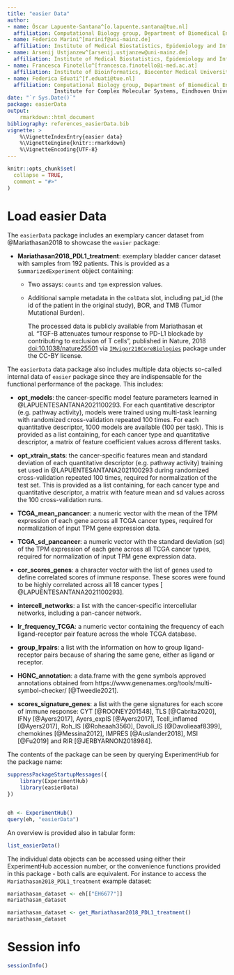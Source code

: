 ```yaml
---
title: "easier Data"
author:
- name: Óscar Lapuente-Santana^[o.lapuente.santana@tue.nl]
  affiliation: Computational Biology group, Department of Biomedical Engineering, Eindhoven University of Technology ([BME, TU/e](https://www.tue.nl/en/research/research-groups/computational-biology/))
- name: Federico Marini^[marinif@uni-mainz.de]
  affiliation: Institute of Medical Biostatistics, Epidemiology and Informatics ([IMBEI, Mainz](https://www.unimedizin-mainz.de/imbei/imbei/welcome-page.html?L=1))
- name: Arsenij Ustjanzew^[arsenij.ustjanzew@uni-mainz.de]
  affiliation: Institute of Medical Biostatistics, Epidemiology and Informatics ([IMBEI, Mainz](https://www.unimedizin-mainz.de/imbei/imbei/welcome-page.html?L=1))
- name: Francesca Finotello^[francesca.finotello@i-med.ac.at]
  affiliation: Institute of Bioinformatics, Biocenter Medical University of Innsbruck (https://icbi.i-med.ac.at/index.html)
- name: Federica Eduati^[f.eduati@tue.nl]
  affiliation: Computational Biology group, Department of Biomedical Engineering, Eindhoven University of Technology ([BME, TU/e](https://www.tue.nl/en/research/research-groups/computational-biology/))<br/>
               Institute for Complex Molecular Systems, Eindhoven University of Technology ([ICMS, TU/e](https://www.tue.nl/en/research/institutes/institute-for-complex-molecular-systems/))
date: "`r Sys.Date()`"
package: easierData
output: 
    rmarkdown::html_document
bibliography: references_easierData.bib
vignette: >
    %\VignetteIndexEntry{easier data}
    %\VignetteEngine{knitr::rmarkdown}
    %\VignetteEncoding{UTF-8}
---
```


```r
knitr::opts_chunk$set(
  collapse = TRUE,
  comment = "#>"
)
```

# Load easier Data

The `easierData` package includes an exemplary cancer dataset from @Mariathasan2018 to showcase the `easier` package:

* **Mariathasan2018_PDL1_treatment**: exemplary bladder cancer dataset with samples from 192 patients. This is provided as a `SummarizedExperiment` object containing:

  - Two assays: `counts` and `tpm` expression values.
  - Additional sample metadata in the `colData` slot, including  pat_id (the id of the patient in the original study), BOR, and TMB (Tumor Mutational Burden).
  
    The processed data is publicly available from Mariathasan et al. "TGF-B attenuates tumour response to PD-L1 blockade by contributing to exclusion of T cells", published in Nature, 2018 [doi:10.1038/nature25501](https://doi.org/10.1038/nature25501) via [`IMvigor210CoreBiologies`](http://research-pub.gene.com/IMvigor210CoreBiologies/) package under the CC-BY license. 
  
The `easierData` data package also includes multiple data objects so-called internal data of `easier` package since they are indispensable for the functional performance of the package. This includes:

* **opt_models**: the cancer-specific model feature parameters learned in @LAPUENTESANTANA2021100293. For each quantitative descriptor (e.g. pathway activity), models were trained using multi-task learning with randomized cross-validation repeated 100 times. For each quantitative descriptor, 1000 models are available (100 per task). This is provided as a list containing, for each cancer type and quantitative descriptor, a matrix of feature coefficient values across different tasks.
    
* **opt_xtrain_stats**: the cancer-specific features mean and standard deviation of each quantitative descriptor (e.g. pathway activity) training set used in @LAPUENTESANTANA2021100293 during randomized cross-validation repeated 100 times, required for normalization of the test set. This is provided as a list containing, for each cancer type and quantitative descriptor, a matrix with feature mean and sd values across the 100 cross-validation runs.
    
* **TCGA_mean_pancancer**: a numeric vector with the mean of the TPM expression of each gene across all TCGA cancer types, required for normalization of input TPM gene expression data.
    
* **TCGA_sd_pancancer**: a numeric vector with the standard deviation (sd) of the TPM expression of each gene across all TCGA cancer types, required for normalization of input TPM gene expression data.
    
* **cor_scores_genes**: a character vector with the list of genes used to define correlated scores of immune response. These scores were found to be highly correlated across all 18 cancer types [ @LAPUENTESANTANA2021100293].
    
* **intercell_networks**: a list with the cancer-specific intercellular networks, including a pan-cancer network.
    
* **lr_frequency_TCGA**: a numeric vector containing the frequency of each ligand-receptor pair feature across the whole TCGA database.
    
* **group_lrpairs**: a list with the information on how to group ligand-receptor pairs because of sharing the same gene, either as ligand or receptor.
    
* **HGNC_annotation**: a data.frame with the gene symbols approved annotations obtained from https://www.genenames.org/tools/multi-symbol-checker/ [@Tweedie2021].
    
* **scores_signature_genes**: a list with the gene signatures for each score of immune response: CYT [@ROONEY201548], TLS [@Cabrita2020], IFNy [@Ayers2017], Ayers_expIS [@Ayers2017], 
Tcell_inflamed [@Ayers2017], Roh_IS [@Roheaah3560], Davoli_IS [@Davolieaaf8399], chemokines [@Messina2012], IMPRES [@Auslander2018], MSI [@Fu2019] and RIR [@JERBYARNON2018984].

The contents of the package can be seen by querying ExperimentHub for the package name:

```r
suppressPackageStartupMessages({
    library(ExperimentHub)
    library(easierData)
})


eh <- ExperimentHub()
query(eh, "easierData")
```

An overview is provided also in tabular form:

```r
list_easierData()
```

The individual data objects can be accessed using either their ExperimentHub accession number, or the convenience functions provided in this package - both calls are equivalent.
For instance to access the `Mariathasan2018_PDL1_treatment` example dataset:

```r
mariathasan_dataset <- eh[["EH6677"]]
mariathasan_dataset

mariathasan_dataset <- get_Mariathasan2018_PDL1_treatment()
mariathasan_dataset
```

# Session info

```r
sessionInfo()
```
